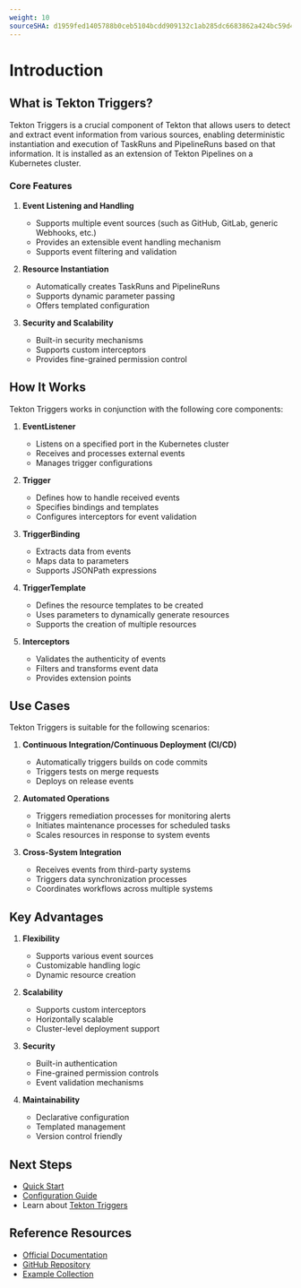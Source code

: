 ```yaml
---
weight: 10
sourceSHA: d1959fed1405788b0ceb5104bcdd909132c1ab285dc6683862a424bc59d49a81
---
```


# Introduction

## What is Tekton Triggers?

Tekton Triggers is a crucial component of Tekton that allows users to detect and extract event information from various sources, enabling deterministic instantiation and execution of TaskRuns and PipelineRuns based on that information. It is installed as an extension of Tekton Pipelines on a Kubernetes cluster.

### Core Features

1. **Event Listening and Handling**
   - Supports multiple event sources (such as GitHub, GitLab, generic Webhooks, etc.)
   - Provides an extensible event handling mechanism
   - Supports event filtering and validation

2. **Resource Instantiation**
   - Automatically creates TaskRuns and PipelineRuns
   - Supports dynamic parameter passing
   - Offers templated configuration

3. **Security and Scalability**
   - Built-in security mechanisms
   - Supports custom interceptors
   - Provides fine-grained permission control

## How It Works

Tekton Triggers works in conjunction with the following core components:

1. **EventListener**
   - Listens on a specified port in the Kubernetes cluster
   - Receives and processes external events
   - Manages trigger configurations

2. **Trigger**
   - Defines how to handle received events
   - Specifies bindings and templates
   - Configures interceptors for event validation

3. **TriggerBinding**
   - Extracts data from events
   - Maps data to parameters
   - Supports JSONPath expressions

4. **TriggerTemplate**
   - Defines the resource templates to be created
   - Uses parameters to dynamically generate resources
   - Supports the creation of multiple resources

5. **Interceptors**
   - Validates the authenticity of events
   - Filters and transforms event data
   - Provides extension points

## Use Cases

Tekton Triggers is suitable for the following scenarios:

1. **Continuous Integration/Continuous Deployment (CI/CD)**
   - Automatically triggers builds on code commits
   - Triggers tests on merge requests
   - Deploys on release events

2. **Automated Operations**
   - Triggers remediation processes for monitoring alerts
   - Initiates maintenance processes for scheduled tasks
   - Scales resources in response to system events

3. **Cross-System Integration**
   - Receives events from third-party systems
   - Triggers data synchronization processes
   - Coordinates workflows across multiple systems

## Key Advantages

1. **Flexibility**
   - Supports various event sources
   - Customizable handling logic
   - Dynamic resource creation

2. **Scalability**
   - Supports custom interceptors
   - Horizontally scalable
   - Cluster-level deployment support

3. **Security**
   - Built-in authentication
   - Fine-grained permission controls
   - Event validation mechanisms

4. **Maintainability**
   - Declarative configuration
   - Templated management
   - Version control friendly

## Next Steps

- [Quick Start](./quick_start.mdx)
- [Configuration Guide](./how_to/eventlistener.mdx)
- Learn about [Tekton Triggers](./concepts/core_concept.mdx)

## Reference Resources

- [Official Documentation](https://tekton.dev/docs/triggers/)
- [GitHub Repository](https://github.com/tektoncd/triggers)
- [Example Collection](https://github.com/tektoncd/triggers/tree/main/examples)
